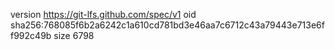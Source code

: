 version https://git-lfs.github.com/spec/v1
oid sha256:768085f6b2a6242c1a610cd781bd3e46aa7c6712c43a79443e713e6ff992c49b
size 6798

